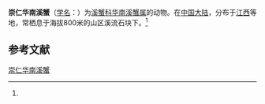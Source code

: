 {{Speciesbox
| name = 崇仁华南溪蟹
| status = 
| status_system = 
| image = 
| genus = Huananpotamon
| species = chongrenense
| authority = (Dai, Zhou et Peng, 1995)<ref name='id12109'>{{cite web| url =http://www.bioinfo.cn/db05/BjdwSpecies.php?action=view&id=12109| title =崇仁华南溪蟹| work =《中国动物物种编目数据库》| publisher =中国科学院微生物研究所| author =中国科学院动物研究所| accessdate =2009-04-28| deadurl =yes| archiveurl =https://web.archive.org/web/20160305085958/http://www.bioinfo.cn/db05/BjdwSpecies.php?action=view&id=12109| archivedate =2016-03-05}}</ref>
}}

'''崇仁华南溪蟹'''（[[学名|学名]]：{{lang|la|''Huananpotamon chongrenense''}}）为[[溪蟹科|溪蟹科]][[华南溪蟹属|华南溪蟹属]]的动物。在[[中国大陆|中国大陆]]，分布于[[江西|江西]]等地，常栖息于海拔800米的山区溪流石块下。<ref name='id12109'/>

== 参考文献 ==
{{reflist}}

{{Wikispecies|Huananpotamon chongrenense}}
{{Taxonbar|from=Q13256344}}

[[Category:华南溪蟹属|崇仁华南溪蟹]]